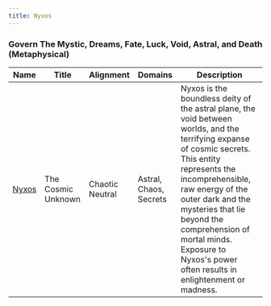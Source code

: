 ```yaml
---
title: Nyxos
---
```


### Govern The Mystic, Dreams, Fate, Luck, Void, Astral, and Death (Metaphysical)

| Name | Title | Alignment | Domains | Description |
| --- | --- | --- | --- | --- |
| [Nyxos](/assets/pantheons/purple_pantheon/Nyxos.jpg) | The Cosmic Unknown | Chaotic Neutral | Astral, Chaos, Secrets | Nyxos is the boundless deity of the astral plane, the void between worlds, and the terrifying expanse of cosmic secrets. This entity represents the incomprehensible, raw energy of the outer dark and the mysteries that lie beyond the comprehension of mortal minds. Exposure to Nyxos's power often results in enlightenment or madness. |

